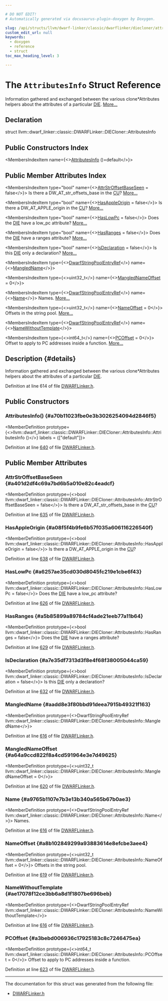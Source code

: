 ```yaml
---

# DO NOT EDIT!
# Automatically generated via docusaurus-plugin-doxygen by Doxygen.

slug: /api/structs/llvm/dwarf-linker/classic/dwarflinker/diecloner/attributesinfo
custom_edit_url: null
keywords:
  - doxygen
  - reference
  - struct
toc_max_heading_level: 3

---
```





# The `AttributesInfo` Struct Reference

<DoxygenPage pluginConfig={pluginConfig}>

Information gathered and exchanged between the various clone&#42;Attributes helpers about the attributes of a particular <a href="/docs/api/classes/llvm/die">DIE</a>. <a href="#details">More...</a>

## Declaration

<CodeBlock>struct llvm::dwarf_linker::classic::DWARFLinker::DIECloner::AttributesInfo</CodeBlock>

## Public Constructors Index

<MembersIndex>

<MembersIndexItem
  name={<><a href="#a70b11023fbe0e3b3026254094d2846f5">AttributesInfo</a> ()=default</>}>
</MembersIndexItem>

</MembersIndex>

## Public Member Attributes Index

<MembersIndex>

<MembersIndexItem
  type="bool"
  name={<><a href="#a401d2df4c69a7bd6b5a010e82c4eadcf">AttrStrOffsetBaseSeen</a> = false</>}>
Is there a DW&#95;AT&#95;str&#95;offsets&#95;base in the <a href="/docs/api/namespaces/cu">CU</a>? <a href="#a401d2df4c69a7bd6b5a010e82c4eadcf">More...</a>
</MembersIndexItem>

<MembersIndexItem
  type="bool"
  name={<><a href="#a08f5f4b9fe6b57f035a606116226540f">HasAppleOrigin</a> = false</>}>
Is there a DW&#95;AT&#95;APPLE&#95;origin in the <a href="/docs/api/namespaces/cu">CU</a>? <a href="#a08f5f4b9fe6b57f035a606116226540f">More...</a>
</MembersIndexItem>

<MembersIndexItem
  type="bool"
  name={<><a href="#a6257ae35cd030d8045fc219e1cbe6f43">HasLowPc</a> = false</>}>
Does the <a href="/docs/api/classes/llvm/die">DIE</a> have a low&#95;pc attribute? <a href="#a6257ae35cd030d8045fc219e1cbe6f43">More...</a>
</MembersIndexItem>

<MembersIndexItem
  type="bool"
  name={<><a href="#a5b85899a89784cf4ade21eeb77a11b64">HasRanges</a> = false</>}>
Does the <a href="/docs/api/classes/llvm/die">DIE</a> have a ranges attribute? <a href="#a5b85899a89784cf4ade21eeb77a11b64">More...</a>
</MembersIndexItem>

<MembersIndexItem
  type="bool"
  name={<><a href="#a7e35df7313d3f8e4f68f38005044ca59">IsDeclaration</a> = false</>}>
Is this <a href="/docs/api/classes/llvm/die">DIE</a> only a declaration? <a href="#a7e35df7313d3f8e4f68f38005044ca59">More...</a>
</MembersIndexItem>

<MembersIndexItem
  type={<><a href="/docs/api/classes/llvm/dwarfstringpoolentryref">DwarfStringPoolEntryRef</a></>}
  name={<><a href="#aadd8e3f80bbd91deea7915b49321f163">MangledName</a></>}>
</MembersIndexItem>

<MembersIndexItem
  type={<>uint32&#95;t</>}
  name={<><a href="#a64a9ccd822f8a4cd591964e3e7d49625">MangledNameOffset</a> = 0</>}>
</MembersIndexItem>

<MembersIndexItem
  type={<><a href="/docs/api/classes/llvm/dwarfstringpoolentryref">DwarfStringPoolEntryRef</a></>}
  name={<><a href="#a9765b1107e7b3e13b340a565b67b0ae3">Name</a></>}>
Names. <a href="#a9765b1107e7b3e13b340a565b67b0ae3">More...</a>
</MembersIndexItem>

<MembersIndexItem
  type={<>uint32&#95;t</>}
  name={<><a href="#a8b102849299a93883614e8efcbe3aee4">NameOffset</a> = 0</>}>
Offsets in the string pool. <a href="#a8b102849299a93883614e8efcbe3aee4">More...</a>
</MembersIndexItem>

<MembersIndexItem
  type={<><a href="/docs/api/classes/llvm/dwarfstringpoolentryref">DwarfStringPoolEntryRef</a></>}
  name={<><a href="#ae17078f12ce3bb6a8d1f1807be696beb">NameWithoutTemplate</a></>}>
</MembersIndexItem>

<MembersIndexItem
  type={<>int64&#95;t</>}
  name={<><a href="#a3bebd006936c17925183c8c7246475ea">PCOffset</a> = 0</>}>
Offset to apply to PC addresses inside a function. <a href="#a3bebd006936c17925183c8c7246475ea">More...</a>
</MembersIndexItem>

</MembersIndex>

## Description {#details}

Information gathered and exchanged between the various clone&#42;Attributes helpers about the attributes of a particular <a href="/docs/api/classes/llvm/die">DIE</a>.

Definition at line 614 of file <a href="/docs/api/files/include/include/llvm/include/llvm/dwarflinker/include/llvm/dwarflinker/classic/dwarflinker-h">DWARFLinker.h</a>.

<SectionDefinition>

## Public Constructors

### AttributesInfo() {#a70b11023fbe0e3b3026254094d2846f5}

<MemberDefinition
  prototype={<>llvm::dwarf&#95;linker::classic::DWARFLinker::DIECloner::AttributesInfo::AttributesInfo ()</>}
  labels = {["default"]}>

Definition at line <a href="/docs/api/files/include/include/llvm/include/llvm/dwarflinker/include/llvm/dwarflinker/classic/dwarflinker-h/#l00640">640</a> of file <a href="/docs/api/files/include/include/llvm/include/llvm/dwarflinker/include/llvm/dwarflinker/classic/dwarflinker-h">DWARFLinker.h</a>.
</MemberDefinition>

</SectionDefinition>

<SectionDefinition>

## Public Member Attributes

### AttrStrOffsetBaseSeen {#a401d2df4c69a7bd6b5a010e82c4eadcf}

<MemberDefinition
  prototype={<>bool llvm::dwarf&#95;linker::classic::DWARFLinker::DIECloner::AttributesInfo::AttrStrOffsetBaseSeen = false</>}>
Is there a DW&#95;AT&#95;str&#95;offsets&#95;base in the <a href="/docs/api/namespaces/cu">CU</a>?

Definition at line <a href="/docs/api/files/include/include/llvm/include/llvm/dwarflinker/include/llvm/dwarflinker/classic/dwarflinker-h/#l00635">635</a> of file <a href="/docs/api/files/include/include/llvm/include/llvm/dwarflinker/include/llvm/dwarflinker/classic/dwarflinker-h">DWARFLinker.h</a>.
</MemberDefinition>

### HasAppleOrigin {#a08f5f4b9fe6b57f035a606116226540f}

<MemberDefinition
  prototype={<>bool llvm::dwarf&#95;linker::classic::DWARFLinker::DIECloner::AttributesInfo::HasAppleOrigin = false</>}>
Is there a DW&#95;AT&#95;APPLE&#95;origin in the <a href="/docs/api/namespaces/cu">CU</a>?

Definition at line <a href="/docs/api/files/include/include/llvm/include/llvm/dwarflinker/include/llvm/dwarflinker/classic/dwarflinker-h/#l00638">638</a> of file <a href="/docs/api/files/include/include/llvm/include/llvm/dwarflinker/include/llvm/dwarflinker/classic/dwarflinker-h">DWARFLinker.h</a>.
</MemberDefinition>

### HasLowPc {#a6257ae35cd030d8045fc219e1cbe6f43}

<MemberDefinition
  prototype={<>bool llvm::dwarf&#95;linker::classic::DWARFLinker::DIECloner::AttributesInfo::HasLowPc = false</>}>
Does the <a href="/docs/api/classes/llvm/die">DIE</a> have a low&#95;pc attribute?

Definition at line <a href="/docs/api/files/include/include/llvm/include/llvm/dwarflinker/include/llvm/dwarflinker/classic/dwarflinker-h/#l00626">626</a> of file <a href="/docs/api/files/include/include/llvm/include/llvm/dwarflinker/include/llvm/dwarflinker/classic/dwarflinker-h">DWARFLinker.h</a>.
</MemberDefinition>

### HasRanges {#a5b85899a89784cf4ade21eeb77a11b64}

<MemberDefinition
  prototype={<>bool llvm::dwarf&#95;linker::classic::DWARFLinker::DIECloner::AttributesInfo::HasRanges = false</>}>
Does the <a href="/docs/api/classes/llvm/die">DIE</a> have a ranges attribute?

Definition at line <a href="/docs/api/files/include/include/llvm/include/llvm/dwarflinker/include/llvm/dwarflinker/classic/dwarflinker-h/#l00629">629</a> of file <a href="/docs/api/files/include/include/llvm/include/llvm/dwarflinker/include/llvm/dwarflinker/classic/dwarflinker-h">DWARFLinker.h</a>.
</MemberDefinition>

### IsDeclaration {#a7e35df7313d3f8e4f68f38005044ca59}

<MemberDefinition
  prototype={<>bool llvm::dwarf&#95;linker::classic::DWARFLinker::DIECloner::AttributesInfo::IsDeclaration = false</>}>
Is this <a href="/docs/api/classes/llvm/die">DIE</a> only a declaration?

Definition at line <a href="/docs/api/files/include/include/llvm/include/llvm/dwarflinker/include/llvm/dwarflinker/classic/dwarflinker-h/#l00632">632</a> of file <a href="/docs/api/files/include/include/llvm/include/llvm/dwarflinker/include/llvm/dwarflinker/classic/dwarflinker-h">DWARFLinker.h</a>.
</MemberDefinition>

### MangledName {#aadd8e3f80bbd91deea7915b49321f163}

<MemberDefinition
  prototype={<>DwarfStringPoolEntryRef llvm::dwarf&#95;linker::classic::DWARFLinker::DIECloner::AttributesInfo::MangledName</>}>

Definition at line <a href="/docs/api/files/include/include/llvm/include/llvm/dwarflinker/include/llvm/dwarflinker/classic/dwarflinker-h/#l00616">616</a> of file <a href="/docs/api/files/include/include/llvm/include/llvm/dwarflinker/include/llvm/dwarflinker/classic/dwarflinker-h">DWARFLinker.h</a>.
</MemberDefinition>

### MangledNameOffset {#a64a9ccd822f8a4cd591964e3e7d49625}

<MemberDefinition
  prototype={<>uint32&#95;t llvm::dwarf&#95;linker::classic::DWARFLinker::DIECloner::AttributesInfo::MangledNameOffset = 0</>}>

Definition at line <a href="/docs/api/files/include/include/llvm/include/llvm/dwarflinker/include/llvm/dwarflinker/classic/dwarflinker-h/#l00620">620</a> of file <a href="/docs/api/files/include/include/llvm/include/llvm/dwarflinker/include/llvm/dwarflinker/classic/dwarflinker-h">DWARFLinker.h</a>.
</MemberDefinition>

### Name {#a9765b1107e7b3e13b340a565b67b0ae3}

<MemberDefinition
  prototype={<>DwarfStringPoolEntryRef llvm::dwarf&#95;linker::classic::DWARFLinker::DIECloner::AttributesInfo::Name</>}>
Names.

Definition at line <a href="/docs/api/files/include/include/llvm/include/llvm/dwarflinker/include/llvm/dwarflinker/classic/dwarflinker-h/#l00616">616</a> of file <a href="/docs/api/files/include/include/llvm/include/llvm/dwarflinker/include/llvm/dwarflinker/classic/dwarflinker-h">DWARFLinker.h</a>.
</MemberDefinition>

### NameOffset {#a8b102849299a93883614e8efcbe3aee4}

<MemberDefinition
  prototype={<>uint32&#95;t llvm::dwarf&#95;linker::classic::DWARFLinker::DIECloner::AttributesInfo::NameOffset = 0</>}>
Offsets in the string pool.

Definition at line <a href="/docs/api/files/include/include/llvm/include/llvm/dwarflinker/include/llvm/dwarflinker/classic/dwarflinker-h/#l00619">619</a> of file <a href="/docs/api/files/include/include/llvm/include/llvm/dwarflinker/include/llvm/dwarflinker/classic/dwarflinker-h">DWARFLinker.h</a>.
</MemberDefinition>

### NameWithoutTemplate {#ae17078f12ce3bb6a8d1f1807be696beb}

<MemberDefinition
  prototype={<>DwarfStringPoolEntryRef llvm::dwarf&#95;linker::classic::DWARFLinker::DIECloner::AttributesInfo::NameWithoutTemplate</>}>

Definition at line <a href="/docs/api/files/include/include/llvm/include/llvm/dwarflinker/include/llvm/dwarflinker/classic/dwarflinker-h/#l00616">616</a> of file <a href="/docs/api/files/include/include/llvm/include/llvm/dwarflinker/include/llvm/dwarflinker/classic/dwarflinker-h">DWARFLinker.h</a>.
</MemberDefinition>

### PCOffset {#a3bebd006936c17925183c8c7246475ea}

<MemberDefinition
  prototype={<>int64&#95;t llvm::dwarf&#95;linker::classic::DWARFLinker::DIECloner::AttributesInfo::PCOffset = 0</>}>
Offset to apply to PC addresses inside a function.

Definition at line <a href="/docs/api/files/include/include/llvm/include/llvm/dwarflinker/include/llvm/dwarflinker/classic/dwarflinker-h/#l00623">623</a> of file <a href="/docs/api/files/include/include/llvm/include/llvm/dwarflinker/include/llvm/dwarflinker/classic/dwarflinker-h">DWARFLinker.h</a>.
</MemberDefinition>

</SectionDefinition>

<hr/>

The documentation for this struct was generated from the following file:

<ul>
<li><a href="/docs/api/files/include/include/llvm/include/llvm/dwarflinker/include/llvm/dwarflinker/classic/dwarflinker-h">DWARFLinker.h</a></li>
</ul>

</DoxygenPage>
